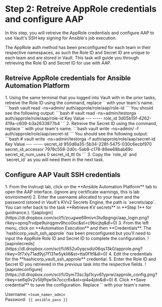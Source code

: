 # Step 2: Retreive AppRole credentials and configure AAP
In this step, you will retreive the AppRole credentials and configure AAP to use Vault's SSH key signing for Ansible's job execution.

The AppRole auth method has been preconfigured for each team in their respective namespaces, as such the Role ID and Secret ID are unique to each team and are stored in Vault. This task will guide you through retrieving the Role ID and Secret ID for use with AAP. 

## Retreive AppRole credentials for Ansible Automation Platform
<Task id="read_aap_creds">
1. Using the same terminal that you logged into Vault with in the prior tasks, retreive the Role ID using the command, replace `<team_name>` with your team's name.
```bash
vault read -ns=admin/<team_name> auth/approle/role/aap/role-id
```
You should see the following output:
```bash
# vault read -ns=admin/testorga auth/approle/role/aap/role-id
Key        Value
---        -----
role_id    3d05b15f-4262-419a-c609-b3a2633877b4
```
2. Retreive the Secret ID using the command, replace `<team_name>` with your team's name.
```bash
vault write -ns=admin/<team_name> -f auth/approle/role/aap/secret-id
```
You should see the following output:
```bash
# vault write -ns=admin/testorga -f auth/approle/role/aap/secret-id
Key                   Value
---                   -----
secret_id             950d8a35-5b34-228f-5475-030c6ecbf970
secret_id_accessor    7978c558-2d0c-5ab9-c178-89ee68bab69c
secret_id_num_uses    0
secret_id_ttl         0s
```
3. Copy the `role_id` and `secret_id` as you will need them in the next task.
</Task>

## Configure AAP Vault SSH credentials
<Task id="configure_aap_vault_creds">
1. From the Instruqt lab, click on the **Ansible Automation Platform** tab to open the AAP interface. (ignore any certificate warnings, this is lab environment)
2. Enter the username allocated to your team and the password (stored in Vault's KVv2 Secrets Engine, the path is `secrets/app`. You can refer back to the task **Retrieve KV secrets** in **Step 1** for guidnance.).
![aaplogin](https://dl.dropbox.com/scl/fi/zcugwe69mivn3tu9pgngr/aap_login.png?rlkey=opnq7rvdpe9uirqgmv9hco0oc&st=c9bicjtq&dl=0)
3. From the left menu, click on **Automation Execution** and then **Credentials**. The `hashicorp_vault_ssh_approle` has been preconfigured but you'll need to input the AppRole Role ID and Secret ID to complete the configuration.
![aaprolecreds](https://dl.dropbox.com/scl/fi/l652u0yqcsdiz06qs13k0/approle.png?rlkey=0f7xly71ad9yj7f131w5ykli6&st=tta0f1tf&dl=0)
4. Edit the credentials for the **hashicorp_vault_ssh_approle** credential.
5. Enter the Role ID and Secret ID you retrieved in the previous task into the respective fields.
![aaproleconfigure](https://dl.dropbox.com/scl/fi/0ym73sc3pl1cyv61yprwi/approle_config.png?rlkey=se6q0v2v5lljfhjw5k7occr6x&st=qi4a4jdo&dl=0)
8. Click **Save credential** to save the configuration.
</Task>

<Solution title="Solution: AAP interface credentials">
Replace `<team_name>` with your team's name.

Username:&nbsp;`<team_name>_admin`  
Password:&nbsp; `{{ ansible_pass }}`
</Solution>
